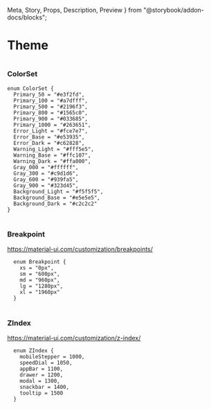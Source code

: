   Meta,
  Story,
  Props,
  Description,
  Preview
} from "@storybook/addon-docs/blocks";

<Meta title="Utils|theme" />

# Theme

#

### ColorSet

<Preview>
  <Colors />
</Preview>

```
enum ColorSet {
  Primary_50 = "#e3f2fd",
  Primary_100 = "#a7dfff",
  Primary_500 = "#2196f3",
  Primary_800 = "#1565c0",
  Primary_900 = "#033685",
  Primary_1000 = "#263651",
  Error_Light = "#fce7e7",
  Error_Base = "#e53935",
  Error_Dark = "#c62828",
  Warning_Light = "#fff5e5",
  Warning_Base = "#ffc107",
  Warning_Dark = "#ffa000",
  Gray_000 = "#ffffff",
  Gray_300 = "#c9d1d6",
  Gray_600 = "#939fa5",
  Gray_900 = "#323d45",
  Background_Light = "#f5f5f5",
  Background_Base = "#e5e5e5",
  Background_Dark = "#c2c2c2"
}
```

#

### Breakpoint

https://material-ui.com/customization/breakpoints/

```
  enum Breakpoint {
    xs = "0px",
    sm = "600px",
    md = "960px",
    lg = "1280px",
    xl = "1960px"
  }
```

#

### ZIndex

https://material-ui.com/customization/z-index/

```
  enum ZIndex {
    mobileStepper = 1000,
    speedDial = 1050,
    appBar = 1100,
    drawer = 1200,
    modal = 1300,
    snackbar = 1400,
    tooltip = 1500
  }
```
